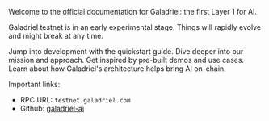 Welcome to the official documentation for Galadriel: the first Layer 1 for AI.

<Warning>Galadriel testnet is in an early experimental stage. Things will rapidly evolve and might break at any time.</Warning>


<CardGroup cols={2}>
  <Card title="Quickstart" href="quickstart" icon="bolt">
    Jump into development with the quickstart guide.
  </Card>
  <Card title="About" href="about" icon="info">
    Dive deeper into our mission and approach.
  </Card>
  <Card title="Use cases" href="use-cases" icon="lightbulb">
    Get inspired by pre-built demos and use cases.
  </Card>
  <Card title="How it works" href="how-it-works" icon="sitemap">
    Learn about how Galadriel's architecture helps bring AI on-chain.
  </Card>
</CardGroup>

Important links:
* RPC URL: `testnet.galadriel.com`
* Github: [galadriel-ai](https://github.com/galadriel-ai)